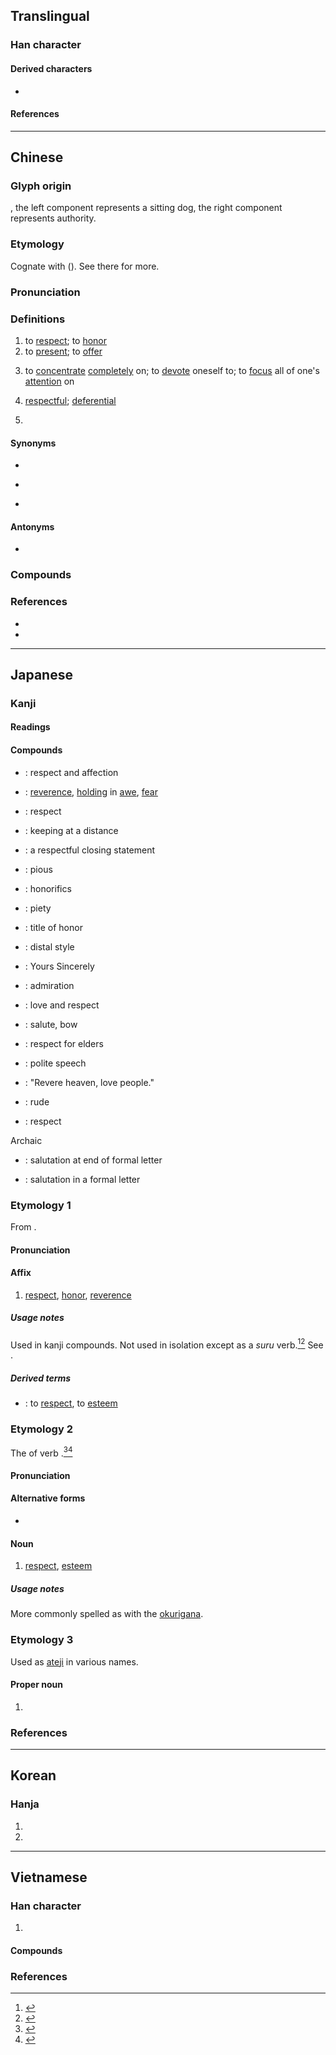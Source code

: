 {{also|茍}}
{{character info}}
{{character info|0x2F8C9}}
==Translingual==

===Han character===
{{Han char|rn=66|rad=攴|as=09|asmj+=08|sn=13|snmj+=12|four=48640|canj=TROK|ids=⿰苟攵(GJKV),⿰茍攵(HT)}}

====Derived characters====
* {{l|mul|[[警]], [[驚]], [[擎]], [[憼]], [[擏]], [[儆]], [[㯳]], [[璥]], [[曔]], [[檠]], [[蟼]], [[㢣]], [[䜘]], [[𠧂]], [[𢢩]], [[𤀂]], [[𫱻]], [[𢐧]], [[𩼃]], [[𫄿]]}}

====References====
{{Han ref|kx=0473.350|dkj=13285|dj=0826.170|hdz=21466.020|uh=656C}}
{{Han ref|uh=2F8C9}}

----

==Chinese==
{{zh-forms}}

===Glyph origin===
{{Han etym}}
{{Han compound|茍|攵|ls=ic}}, the left component represents a sitting dog, the right component represents authority.

===Etymology===
Cognate with {{och-l|驚|to be afraid; to scare}} ({{zh-ref|Schuessler, 2007}}). See there for more.

===Pronunciation===
{{zh-pron
|m=jìng
|m-s=
|c=ging3
|c-t=
|g=
|h=pfs=kin
|j=
|mb=ge̿ng
|md=géng
|mn=kèng
|mn-t=gêng3
|w=
|x=
|mc=y
|oc=y
|ma=
|cat=v,a,pn
}}

===Definitions===
{{zh-hanzi}}

# to [[respect]]; to [[honor]]
# to [[present]]; to [[offer]] {{gl|[[alcohol]], [[food]], [[cigarettes]], [[tea]], etc.}}
# {{lb|zh|literary|or in compounds}} to [[concentrate]] [[completely]] on; to [[devote]] oneself to; to [[focus]] all of one's [[attention]] on
# {{lb|zh|literary|or in compounds}} [[respectful]]; [[deferential]]
# {{surname|zh}}

====Synonyms====
* {{s|to respect}}
{{zh-syn-saurus|尊崇}}
* {{s|to concentrate completely on}}
{{zh-syn-saurus|專心}}
* {{s|respectful}}
{{zh-syn-saurus|莊嚴}}

====Antonyms====
* {{s|to respect}} {{zh-l|鄙}}

===Compounds===
{{zh-der|不敬|孝敬|恭敬|慎始敬終|恭恭敬敬|忠敬|忒敬思|彌敬|廝敬廝愛|屈尊敬賢|尊敬|最敬禮|奩敬|奠敬|主敬存誠|大不敬|回敬|廝抬廝敬|崇敬|可敬|失敬|敬老恤貧|敬慕|敬請|敬陪末坐|敬謹|敬奉|敬重|敬佩|敬老尊賢|敬賢禮士|敬小慎微|敬賢|敬祝|敬神|敬老院|敬謝不敏|敬心|潔敬|相敬如賓|敬業樂群|敬同|畢恭畢敬|敬酒|敬上愛下|敬亭山|敬身|敬天愛民|敬懇者|欽敬|敬辭|敬事房|程敬|敬老節|敬稟者|敬懼|敬禮|敬業|敬服|敬事不暇|敬若神明|敬啟者|梁敬帝|敬老慈幼|敬稱|敬頌|敬諾|用代楮敬|敬悉|敬畏|敬姜猶績|敬愛|無以為敬|炭敬|敬上|敬業精神|敬慎|敬虔主義|敬謝|敬詞|楮敬|敬授人時|憐貧敬老|敬陪末座|敬之|敬思|敬而遠之|敬老憐貧|敬時愛日|敬意|敬事|敬仰|敬肅者|贄敬|肅然起敬|虔敬|茶敬|誠敬|輕財敬士|節敬|誠心敬意|菲敬|起敬|脩敬|致敬|莊敬自強|至敬無文|敬信:[[Jingxin]]|莊敬}}

===References===
* {{R:yue:Hanzi}}
* {{thcwd|9524}}

{{zh-cat|Advanced}}

----

==Japanese==

===Kanji===
{{ja-kanji|grade=6|rs=攴09}}

====Readings====
{{ja-readings
|goon=きょう<きやう
|kanon=けい
|kun=うやま-う
|nanori=け, たか, たかし, たけ, とし, のり, ひろ, ゆき, よし
}}

====Compounds====
{{der-top|Compounds}}
* {{ja-r|敬%愛|けい%あい}}: respect and affection
* {{ja-r|敬%畏|けい%い}}: [[reverence]], [[holding]] in [[awe]], [[fear]]
* {{ja-r|敬%意|けい%い}}: respect
* {{ja-r|敬%遠|けい%えん}}: keeping at a distance
* {{ja-r|敬%具|けい%ぐ}}: a respectful closing statement
* {{ja-r|敬%虔|けい%けん}}: pious
* {{ja-r|敬%語|けい%ご}}: honorifics
* {{ja-r|敬%神|けい%しん}}: piety
* {{ja-r|敬%称|けい%しょう}}: title of honor
* {{ja-r|敬%体|けい%たい}}: distal style
{{der-mid}}
* {{ja-r|敬%白|けい%はく}}: Yours Sincerely
* {{ja-r|敬%服|けい%ふく}}: admiration
* {{ja-r|敬%慕|けい%ぼ}}: love and respect
* {{ja-r|敬%礼|けい%れい}}: salute, bow
* {{ja-r|敬%老|けい%ろう}}: respect for elders
* {{ja-r|敬%譲%語|けい%じょう%ご}}: polite speech
* {{ja-r|敬%天 愛%人|けい%てん あい%じん}}: "Revere heaven, love people."
* {{ja-r|失%敬|しっ%けい}}: rude
* {{ja-r|尊%敬|そん%けい}}: respect
Archaic
* {{ja-r|敬%啓|けい%けい}}: salutation at end of formal letter
* {{ja-r|敬%呈|けい%てい}}: salutation in a formal letter
{{der-bottom}}

===Etymology 1===
{{ja-kanjitab|yomi=o|けい}}
From {{bor|ja|ltc|-|sort=けい}} {{m|zh|敬|tr=kjæng<sup>H</sup>||respectful}}.

====Pronunciation====
{{ja-pron|yomi=kanon|けい}}

====Affix====
{{ja-pos|affix|けい}}

# [[respect]], [[honor]], [[reverence]]

=====Usage notes=====
Used in kanji compounds. Not used in isolation except as a ''suru'' verb.<ref name="KDJ">{{R:Kokugo Dai Jiten}}</ref><ref name="DJR">{{R:Daijirin}}</ref> See {{ja-l|敬する}}.

=====Derived terms=====
* {{ja-r|敬する|けい する}}: to [[respect]], to [[esteem]]

===Etymology 2===
{{ja-kanjitab|yomi=k|うやまい}}
The {{m|ja|連用形|tr=ren'yōkei||continuative or stem form}} of verb {{m|ja|敬う|tr=uyamau||to respect, to esteem}}.<ref name="KDJ">{{R:Kokugo Dai Jiten}}</ref><ref name="DJR">{{R:Daijirin}}</ref>

====Pronunciation====
{{ja-pron|yomi=k|うやまい}}

====Alternative forms====
* {{ja-r|敬い|うやまい}}

====Noun====
{{ja-noun|うやまい}}

# [[respect]], [[esteem]]

=====Usage notes=====
More commonly spelled as {{ja-l|敬い}} with the [[okurigana]].

===Etymology 3===
Used as [[ateji]] in various names.

====Proper noun====
{{ja-pos|たかし|proper}}

# {{given name|ja|sort=たかし|male}}

===References===
<references/>

----

==Korean==

===Hanja===
{{ko-hanja|[[공경하다|공경할]]|경}}

# {{hanja form of|경|[[respect]], [[honor]]}}
# {{hanja form of|경|[[respectfully]]}}

----

==Vietnamese==

===Han character===
{{vi-readings|rs=攴09
|hanviet=kính-tdcndg;tdcntd;gdhn;bonet
|phienthiet=居慶 cư khánh
|nom=kính-tdcndg;tdcntd;bonet;genibrel, kỉnh-tdcntd, kinh-taberd
}}

# {{han tu form of|kính|to [[respect]]}}

====Compounds====
{{der3|vi
|{{vi-l|恭敬|cung kính}}
|{{vi-l|敬重|kính trọng}}
}}

===References===
<references/>